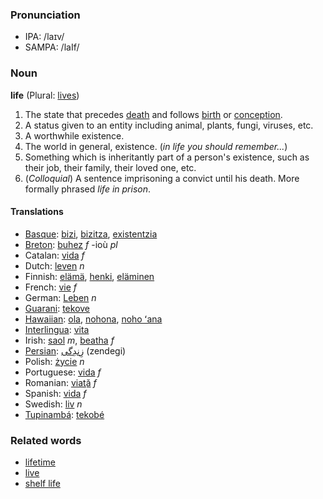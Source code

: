 ===Pronunciation===
*IPA: /laɪv/
*SAMPA: /laIf/

===Noun===
'''life''' (Plural: [[lives]])

#The state that precedes [[death]] and follows [[birth]] or [[conception]].
#A status given to an entity including animal, plants, fungi, viruses, etc.
#A worthwhile existence.
#The world in general, existence. (''in life you should remember...'') 
#Something which is inheritantly part of a person's existence, such as their job, their family, their loved one, etc.
#(''Colloquial'') A sentence imprisoning a convict until his death.  More formally phrased ''life in prison''.

====Translations====
*[[Basque]]: [[bizi]], [[bizitza]], [[existentzia]]
*[[Breton]]: [[buhez]] ''f'' -ioù ''pl''
*Catalan: [[vida]] ''f''
*Dutch: [[leven]] ''n''
*Finnish: [[elämä]], [[henki]], [[eläminen]]
*French: [[vie]] ''f''
*German: [[Leben]] ''n''
*[[Guarani]]: [[tekove]]
*[[Hawaiian]]: [[ola]], [[nohona]], [[noho ʻana]]
*[[Interlingua]]: [[vita]]
*Irish: [[saol]] ''m'', [[beatha]] ''f''
*[[Persian]]: [[زِندِگی]] (zendegi)
*Polish: [[życie]] ''n''
*Portuguese: [[vida]] ''f''
*Romanian: [[viaţă]] ''f''
*Spanish: [[vida]] ''f''
*Swedish: [[liv]] ''n''
*[[Tupinambá]]: [[tekobé]]

===Related words===
*[[lifetime]]
*[[live]]
*[[shelf life]]